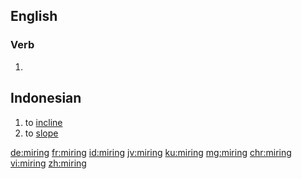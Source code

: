 ==English==

===Verb===
{{head|en|present participle}}

# {{present participle of|mire|lang=en}}

==Indonesian==
{{head|id|verb}}

# to [[incline]]
# to [[slope]]

[[de:miring]]
[[fr:miring]]
[[id:miring]]
[[jv:miring]]
[[ku:miring]]
[[mg:miring]]
[[chr:miring]]
[[vi:miring]]
[[zh:miring]]